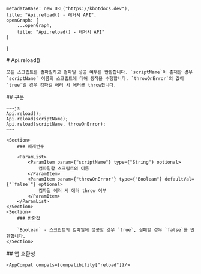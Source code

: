 
    metadataBase: new URL("https://kbotdocs.dev"),
    title: "Api.reload() - 레거시 API",
    openGraph: {
        ...openGraph,
        title: "Api.reload() - 레거시 API"
    }
}

<Section>
    # Api.reload()

    모든 스크립트를 컴파일하고 컴파일 성공 여부를 반환합니다. `scriptName`이 존재할 경우 `scriptName` 이름의 스크립트에 대해 동작을 수행합니다. `throwOnError`의 값이 `true`일 경우 컴파일 에러 시 에러를 throw합니다.
</Section>
<Section>
    ## 구문

    ~~~js
    Api.reload();
    Api.reload(scriptName);
    Api.reload(scriptName, throwOnError);
    ~~~

    <Section>
        ### 매개변수

        <ParamList>
            <ParamItem param={"scriptName"} type={"String"} optional>
                컴파일할 스크립트의 이름
            </ParamItem>
            <ParamItem param={"throwOnError"} type={"Boolean"} defaultVal={"`false`"} optional>
                컴파일 에러 시 에러 throw 여부
            </ParamItem>
        </ParamList>
    </Section>
    <Section>
        ### 반환값

        `Boolean` - 스크립트의 컴파일에 성공할 경우 `true`, 실패할 경우 `false`를 반환합니다.
    </Section>
</Section>
<Section>
    ## 앱 호환성

    <AppCompat compats={compatibility["reload"]}/>
</Section>